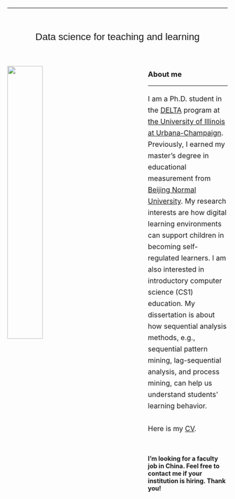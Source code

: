 ---
<style type="text/css">
<!--
 .tab { margin-left: 160px; margin-top: 0px;}
 a {  target = "_blank"}
-->
</style>
<style type="text/css">
<!--
 a {  target = "_blank"}
-->
</style>

<br> 
<p style="text-align: center; font-family:sans-serif; font-size:22px; ">Data science for teaching and learning</p>
<!-- <p style="text-align: center;font-family:CenturySch; font-size:18px;font-style:italic;"> --- Rainer Maria Rilke</p> -->
<br> 

<img src="asset/Eagle.jpg" style="width:40%;  margin-right: 120px" align="left">

### About me
***
<p style="font-size:16px; LINE-HEIGHT:26px">
I am a Ph.D. student in the [DELTA](https://education.illinois.edu/ci/programs-degrees/delta){target="_blank"} program at [the University of Illinois at Urbana-Champaign](https://illinois.edu/){target="_blank"}. Previously, I earned my master’s degree in educational measurement from [Beijing Normal University](https://english.bnu.edu.cn/){target="_blank"}. My research interests are how digital learning environments can support children in becoming self-regulated learners. I am also interested in introductory computer science (CS1) education. My dissertation is about how sequential analysis methods, e.g., sequential pattern mining, lag-sequential analysis, and process mining, can help us understand students' learning behavior.  
<br>
Here is my [CV](asset/CV_YZ.pdf).</p>
<br>

**I'm looking for a faculty job in China. Feel free to contact me if your institution is hiring. Thank you!**

<br>
<!-- <a href="asset/CV_YZ.pdf"; style="color: #0B0B0B;"></a>  -->
<!--   <p class="tab"; style = "font-size: 20px; text-decoration:underline"></p> -->
  